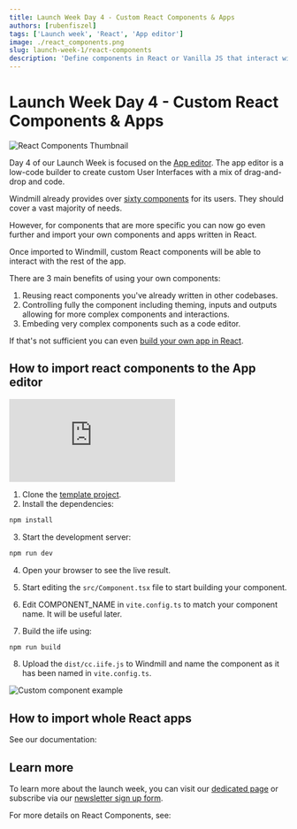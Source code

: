 ```yaml
---
title: Launch Week Day 4 - Custom React Components & Apps
authors: [rubenfiszel]
tags: ['Launch week', 'React', 'App editor']
image: ./react_components.png
slug: launch-week-1/react-components
description: 'Define components in React or Vanilla JS that interact with the rest of your app.'
---
```



# Launch Week Day 4 - Custom React Components & Apps

![React Components Thumbnail](./react_components.png.webp 'React Components')

Day 4 of our Launch Week is focused on the [App editor](/docs/apps/app_editor). The app editor is a low-code builder to create custom User Interfaces with a mix of drag-and-drop and code.

Windmill already provides over [sixty components](/docs/apps/app_configuration_settings/app_component_library) for its users. They should cover a vast majority of needs.

However, for components that are more specific you can now go even further and import your own components and apps written in React.

Once imported to Windmill, custom React components will be able to interact with the rest of the app.

There are 3 main benefits of using your own components:

1. Reusing react components you've already written in other codebases.
2. Controlling fully the component including theming, inputs and outputs allowing for more complex components and interactions.
3. Embeding very complex components such as a code editor.

If that's not sufficient you can even [build your own app in React](#how-to-import-whole-react-apps).

## How to import react components to the App editor

<iframe
	style={{ aspectRatio: '16/9' }}
	src="https://www.youtube.com/embed/LO83BKAe6zg"
	title="YouTube video player"
	frameBorder="0"
	allow="accelerometer; autoplay; clipboard-write; encrypted-media; gyroscope; picture-in-picture; web-share"
	allowFullScreen
	className="border-2 rounded-lg object-cover w-full dark:border-gray-800"
></iframe>

<br />

1. Clone the [template project](https://github.com/windmill-labs/windmill-custom-component-template).
2. Install the dependencies:

```bash
npm install
```

3. Start the development server:

```bash
npm run dev
```

4. Open your browser to see the live result.

5. Start editing the `src/Component.tsx` file to start building your component.

6. Edit COMPONENT_NAME in `vite.config.ts` to match your component name. It will
   be useful later.

7. Build the iife using:

```bash
npm run build
```

8. Upload the `dist/cc.iife.js` to Windmill and name the component as it has been named in `vite.config.ts`.

![Custom component example](./custom_example.png.webp 'Custom component example')

## How to import whole React apps

See our documentation:

<div className="grid grid-cols-2 gap-2 my-4">
	<DocCard
		color="orange"
		title="React app import"
		description="Import your own React app in Windmill App editor."
		href="/docs/react_vue_svelte_apps/react"
	/>
</div>

## Learn more

To learn more about the launch week, you can visit our [dedicated page](../2023-11-15-launch-week-1/index.mdx) or subscribe via our [newsletter sign up form](https://cdn.forms-content.sg-form.com/7c42148e-8396-11ee-ba6a-4e3b45e8beb1).

For more details on React Components, see:

<div className="grid grid-cols-2 gap-2 my-4">
	<DocCard
		color="orange"
		title="Import custom React components"
		description="Define components in React or Vanilla JS that interact with the rest of your app."
		href="/docs/apps/react_components"
	/>
</div>

